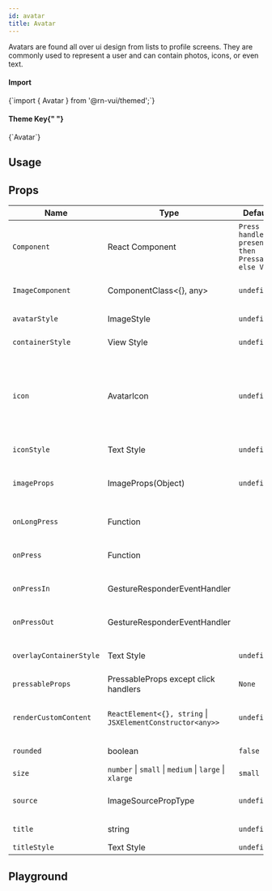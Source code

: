 ```yaml
---
id: avatar
title: Avatar
---
```



<IconsStyle />

Avatars are found all over ui design from lists to profile screens.
They are commonly used to represent a user and can contain photos, icons, or even text.

<div class="row inline-flex-center">
  <div class="col col--3">
    <h4>Import</h4>
  </div>
  <div class="col col--9">
    <CodeBlock>{`import { Avatar } from '@rn-vui/themed';`}</CodeBlock>
  </div>
  <div class="col col--3">
    <h4>
      Theme Key{" "}
      <a href="../customizing#using-themeprovider">
        <BiInfoCircle />
      </a>
    </h4>
  </div>
  <div class="col col--9">
    <CodeBlock>{`Avatar`}</CodeBlock>
  </div>
</div>

## Usage

<Usage />

## Props

<div class='table-responsive'>

| Name                    | Type                                                       | Default                                           | Description                                                                                                                                                  |
| ----------------------- | ---------------------------------------------------------- | ------------------------------------------------- | ------------------------------------------------------------------------------------------------------------------------------------------------------------ |
| `Component`             | React Component                                            | `Press handlers present then Pressable else View` | Component for enclosing element (eg: TouchableHighlight, View, etc).                                                                                         |
| `ImageComponent`        | ComponentClass<{}, any>                                    | `undefined`                                       | Custom ImageComponent for Avatar.                                                                                                                            |
| `avatarStyle`           | ImageStyle                                                 | `undefined`                                       | Style for avatar image.                                                                                                                                      |
| `containerStyle`        | View Style                                                 | `undefined`                                       | Styling for outer container.                                                                                                                                 |
| `icon`                  | AvatarIcon                                                 | `undefined`                                       | Displays an icon as the main content of the Avatar. **Cannot be used alongside title**. When used with the `source` prop it will be used as the placeholder. |
| `iconStyle`             | Text Style                                                 | `undefined`                                       | Extra styling for icon component.                                                                                                                            |
| `imageProps`            | ImageProps(Object)                                         | `undefined`                                       | Optional properties to pass to the avatar e.g "resizeMode".                                                                                                  |
| `onLongPress`           | Function                                                   |                                                   | Callback function when long pressing component.                                                                                                              |
| `onPress`               | Function                                                   |                                                   | Callback function when pressing component.                                                                                                                   |
| `onPressIn`             | GestureResponderEventHandler                               |                                                   | Called when a touch is engaged before `onPress`.                                                                                                             |
| `onPressOut`            | GestureResponderEventHandler                               |                                                   | Called when a touch is released before `onPress`.                                                                                                            |
| `overlayContainerStyle` | Text Style                                                 | `undefined`                                       | Style for the view outside image or icon.                                                                                                                    |
| `pressableProps`        | PressableProps except click handlers                       | `None`                                            |                                                                                                                                                              |
| `renderCustomContent`   | `ReactElement<{}, string` \| `JSXElementConstructor<any>>` | `undefined`                                       | Custom element inside the avatar (by default, it's the title).                                                                                               |
| `rounded`               | boolean                                                    | `false`                                           | Makes the avatar circular.                                                                                                                                   |
| `size`                  | `number` \| `small` \| `medium` \| `large` \| `xlarge`     | `small`                                           | Size of the avatar.                                                                                                                                          |
| `source`                | ImageSourcePropType                                        | `undefined`                                       | Image source to be displayed on avatar.                                                                                                                      |
| `title`                 | string                                                     | `undefined`                                       | Renders title in the placeholder.                                                                                                                            |
| `titleStyle`            | Text Style                                                 | `undefined`                                       | Style for the title.                                                                                                                                         |

</div>

## Playground

<Play />
